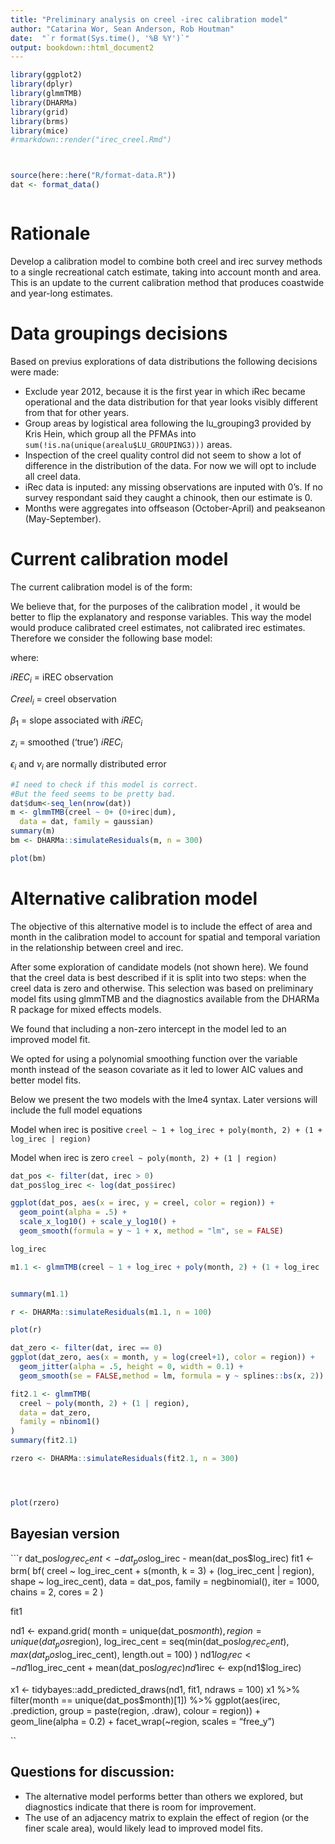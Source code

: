 ```yaml
---
title: "Preliminary analysis on creel -irec calibration model"
author: "Catarina Wor, Sean Anderson, Rob Houtman"
date:  "`r format(Sys.time(), '%B %Y')`"
output: bookdown::html_document2
---
```


 

```r

library(ggplot2)
library(dplyr)
library(glmmTMB)
library(DHARMa)
library(grid)
library(brms)
library(mice)
#rmarkdown::render("irec_creel.Rmd")



source(here::here("R/format-data.R"))
dat <- format_data()



```

# Rationale

Develop a calibration model to combine both creel and irec survey methods to a single recreational catch estimate, taking into account month and area. This is an update to the current calibration method that produces coastwide and year-long estimates.  



# Data groupings decisions

Based on previus explorations of data distributions  the following decisions were made:

- Exclude year 2012, because it is the first year in which iRec became operational and the data distribution for that year looks visibly different from that for other years. 
- Group areas by logistical area following the lu_grouping3 provided by Kris Hein, which group all the PFMAs into `sum(!is.na(unique(arealu$LU_GROUPING3)))` areas. 
- Inspection of the creel quality control did not seem to show a lot of difference in the distribution of the data. For now we will opt to include all creel data.
- iRec data is inputed: any missing observations are inputed with 0's. If no survey respondant said they caught a chinook, then our estimate is 0. 
- Months were aggregates into offseason (October-April) and peakseanon (May-September).




# Current calibration model

The current calibration model is of the form: 


\begin{align}
&iREC_i =  \beta_1\cdot z_i + \epsilon_i\\
&z_i = Creel_i   + \nu_{i} 
\end{align}



We believe that, for the purposes of the calibration model , it would be better to flip the explanatory and response variables. This way the model would produce calibrated creel estimates, not calibrated irec estimates. 
Therefore we consider the following base model: 

\begin{align}
&Creel_i =  \beta_1\cdot z_i + \epsilon_i\\
&z_i = iREC_i   + \nu_{i} 
\end{align}

\begin{align}
&\epsilon_i \sim N(0,\sigma_{\epsilon})\\
&\nu_{i} \sim N(0,\sigma_{\nu})
\end{align}

 where:

$iREC_i$ =  iREC observation 

$Creel_i$ =  creel observation 

$\beta_1$ =  slope associated with $iREC_i$ 

$z_i$ = smoothed ('true') $iREC_i$ 

$\epsilon_i$ and $\nu_{i}$ are normally distributed error 




```r

#I need to check if this model is correct.
#But the feed seems to be pretty bad.
dat$dum<-seq_len(nrow(dat))
m <- glmmTMB(creel ~ 0+ (0+irec|dum),
  data = dat, family = gaussian)
summary(m)
bm <- DHARMa::simulateResiduals(m, n = 300)


```


```r

plot(bm)

```


# Alternative calibration model

The objective of this alternative model is to include the effect of area and month in the calibration model to account for spatial and temporal variation in the relationship between creel and irec. 

After some exploration of candidate models (not shown here). We found that the creel data is best described if it is split into two steps: when the creel data is zero and otherwise. This selection was based on preliminary model fits using glmmTMB and the diagnostics available from the DHARMa R package for mixed effects models. 

We found that including a non-zero intercept in the model led to an improved model fit. 

We opted for using a polynomial smoothing function over the variable month instead of the season covariate as it led to lower AIC values and better model fits. 


Below we present the two models with the lme4 syntax. Later versions will include the full model equations

Model when irec is positive
`creel ~ 1 + log_irec + poly(month, 2) + (1 + log_irec | region)`

Model when irec is zero
`creel ~ poly(month, 2) + (1 | region)`



```r

dat_pos <- filter(dat, irec > 0)
dat_pos$log_irec <- log(dat_pos$irec)

ggplot(dat_pos, aes(x = irec, y = creel, color = region)) +
  geom_point(alpha = .5) +
  scale_x_log10() + scale_y_log10() +
  geom_smooth(formula = y ~ 1 + x, method = "lm", se = FALSE)

log_irec

m1.1 <- glmmTMB(creel ~ 1 + log_irec + poly(month, 2) + (1 + log_irec | region), data = dat_pos, family = nbinom1(), dispformula = ~log_irec)


summary(m1.1)

r <- DHARMa::simulateResiduals(m1.1, n = 100)


```


```r

plot(r)

```

```r
dat_zero <- filter(dat, irec == 0)
ggplot(dat_zero, aes(x = month, y = log(creel+1), color = region)) +
  geom_jitter(alpha = .5, height = 0, width = 0.1) +
  geom_smooth(se = FALSE,method = lm, formula = y ~ splines::bs(x, 2))

fit2.1 <- glmmTMB(
  creel ~ poly(month, 2) + (1 | region), 
  data = dat_zero,
  family = nbinom1()
)
summary(fit2.1)

rzero <- DHARMa::simulateResiduals(fit2.1, n = 300)





```



```r

plot(rzero)

```


## Bayesian version


```r
dat_pos$log_irec_cent <- dat_pos$log_irec - mean(dat_pos$log_irec)
fit1 <- brm(
  bf(
    creel ~ log_irec_cent + s(month, k = 3) + 
      (log_irec_cent | region), 
    shape ~ log_irec_cent), 
  data = dat_pos, 
  family = negbinomial(),
  iter = 1000, chains = 2, cores = 2
)

fit1



nd1 <- expand.grid(
  month = unique(dat_pos$month), 
  region = unique(dat_pos$region),
  log_irec_cent = seq(min(dat_pos$log_irec_cent), max(dat_pos$log_irec_cent), length.out = 100)
)
nd1$log_irec <- nd1$log_irec_cent + mean(dat_pos$log_irec)
nd1$irec <- exp(nd1$log_irec)



x1 <- tidybayes::add_predicted_draws(nd1, fit1, ndraws = 100)
x1 %>% 
  filter(month == unique(dat_pos$month)[1]) %>% 
  ggplot(aes(irec, .prediction, group = paste(region, .draw), colour = region)) +
  geom_line(alpha = 0.2) +
  facet_wrap(~region, scales = "free_y")


``

## Questions for discussion:

- The alternative model performs better than others we explored, but diagnostics indicate that there is room for improvement.
- The use of an adjacency matrix to explain the effect of region (or the finer scale area), would likely lead to improved model fits.   


